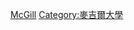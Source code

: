 {{Catnav|頁面分類|人物|校友|大學校友|加拿大大學校友}}
{{catmore|麥吉爾大學}}
{{Commonscat|Alumni of McGill University}}

[[Category:加拿大大學校友|McGill]]
[[Category:麥吉爾大學|Category:麥吉爾大學]]